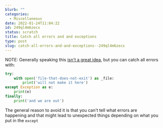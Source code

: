 ```yaml
---
blurb: ""
categories:
  - Miscellaneous
date: 2022-01-24T11:04:22
id: 249ql4m6zecx
status: scratch
title: Catch all errors and and exceptions
type: post
slug: catch-all-errors-and-and-exceptions--249ql4m6zecx
---
```


NOTE: Generally speaking this [isn't a great idea](https://stackoverflow.com/a/10594142/102401), but you can catch all errors with:


```python
try:
    with open('file-that-does-not-exit') as _file:
        print('will not make it here')
except Exception as e:
    print(e)
finally:
    print('and we are out')
```

The general reason to avoid it is that you can't tell what errors are happening and that might lead to unexpected things depending on what you put in the `except`


